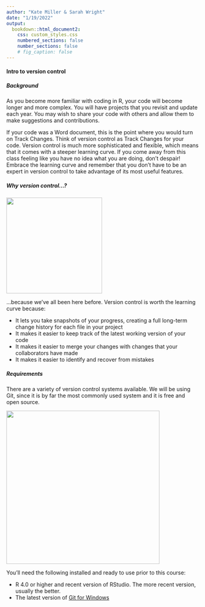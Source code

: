 ```yaml
---
author: "Kate Miller & Sarah Wright"
date: "1/19/2022"
output: 
  bookdown::html_document2:
    css: custom_styles.css
    numbered_sections: false
    number_sections: false
    # fig_caption: false
---
```


#### Intro to version control

##### Background

As you become more familiar with coding in R, your code will become longer and more complex. You will have projects that you revisit and update each year. You may wish to share your code with others and allow them to make suggestions and contributions.

If your code was a Word document, this is the point where you would turn on Track Changes. Think of version control as Track Changes for your code. Version control is much more sophisticated and flexible, which means that it comes with a steeper learning curve. If you come away from this class feeling like you have no idea what you are doing, don't despair! Embrace the learning curve and remember that you don't have to be an expert in version control to take advantage of its most useful features.

##### Why version control...?

![](images/WhyVersionControl.png){width=250px}

...because we've all been here before. Version control is worth the learning curve because:

  - It lets you take snapshots of your progress, creating a full long-term change history for each file in your project
  - It makes it easier to keep track of the latest working version of your code
  - It makes it easier to merge your changes with changes that your collaborators have made
  - It makes it easier to identify and recover from mistakes
  
##### Requirements

There are a variety of version control systems available. We will be using Git, since it is by far the most commonly used system and it is free and open source.

![](images/GitPopularity.PNG){width=400px}


You'll need the following installed and ready to use prior to this course:

 - R 4.0 or higher and recent version of RStudio. The more recent version, usually the better.
 - The latest version of [Git for Windows](https://git-scm.com/download/win)
